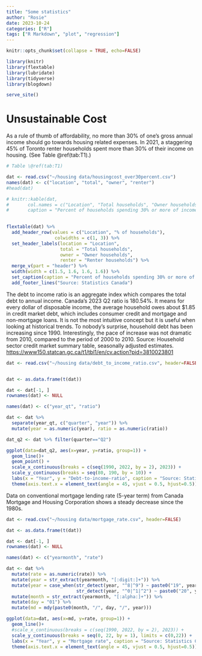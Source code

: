 ```yaml
---
title: "Some statistics"
author: "Rosie"
date: 2023-10-24
categories: ["R"]
tags: ["R Markdown", "plot", "regression"]
---
```


```r
knitr::opts_chunk$set(collapse = TRUE, echo=FALSE)
```

```r

library(knitr)
library(flextable)
library(lubridate)
library(tidyverse)
library(blogdown)

serve_site()
```

# Unsustainable Cost

As a rule of thumb of affordability, no more than 30% of one's gross annual income should go towards housing related expenses. In 2021, a staggering 45% of Toronto renter households spent more than 30% of their income on housing. (See Table \@ref(tab:T1).)

```r

# Table \@ref(tab:T1)

dat <- read.csv("~/housing data/housingcost_over30percent.csv")
names(dat) <- c("location", "total", "owner", "renter")
#head(dat)

# knitr::kable(dat, 
#       col.names = c("Location", "Total households", "Owner households", "Renter households"), 
#       caption = "Percent of households spending 30% or more of income on shelter cost in primary downtowns by tenure, 2021 (Source: Statistics Canada)") 
  

flextable(dat) %>% 
  add_header_row(values = c("Location", "% of households"),
                  colwidths = c(1, 3)) %>%
  set_header_labels(location = "Location", 
                    total = "Total households", 
                    owner = "Owner households", 
                    renter = "Renter households") %>%
  merge_v(part = "header") %>%
  width(width = c(1.5, 1.6, 1.6, 1.6)) %>%
  set_caption(caption = "Percent of households spending 30% or more of income on shelter cost in primary downtowns by tenure, 2021") %>%
  add_footer_lines("Source: Statistics Canada")

```

The debt to income ratio is an aggregate index which compares the total debt to annual income. Canada's 2023 Q2 ratio is 180.54%. It means for every dollar of disposable income, the average household owes about $1.85 in credit market debt, which includes consumer credit and mortgage and non-mortgage loans. It is not the most intuitive concept but it is useful when looking at historical trends. To nobody's surprise, household debt has been increasing since 1990. Interestingly, the pace of increase was not dramatic from 2010, compared to the period of 2000 to 2010. Source: Household sector credit market summary table, seasonally adjusted estimates.
<https://www150.statcan.gc.ca/t1/tbl1/en/cv.action?pid=3810023801>

```r
dat <- read.csv("~/housing data/debt_to_income_ratio.csv", header=FALSE)


dat <- as.data.frame(t(dat))

dat <- dat[-1, ]
rownames(dat) <- NULL

names(dat) <- c("year_qt", "ratio")

dat <- dat %>% 
  separate(year_qt, c("quarter", "year")) %>%
  mutate(year = as.numeric(year), ratio = as.numeric(ratio))

dat_q2 <- dat %>% filter(quarter=="Q2")

ggplot(data=dat_q2, aes(x=year, y=ratio, group=1)) +
  geom_line()+
  geom_point() + 
  scale_x_continuous(breaks = c(seq(1990, 2022, by = 2), 2023)) + 
  scale_y_continuous(breaks = seq(80, 190, by = 10)) +
  labs(x = "Year", y = "Debt-to-income-ratio", caption = "Source: Statistics Canada") +
  theme(axis.text.x = element_text(angle = 45, vjust = 0.5, hjust=0.5))
```

Data on conventional mortgage lending rate (5-year term) from Canada Mortgage and Housing Corporation shows a steady decrease since the 1980s.

```r
dat <- read.csv("~/housing data/mortgage_rate.csv", header=FALSE)

dat <- as.data.frame(t(dat))

dat <- dat[-1, ]
rownames(dat) <- NULL

names(dat) <- c("yearmonth", "rate")

dat <- dat %>%
  mutate(rate = as.numeric(rate)) %>%
  mutate(year = str_extract(yearmonth, "[:digit:]+")) %>%
  mutate(year = case_when(str_detect(year, "^8|^9") ~ paste0("19", year),
                          str_detect(year, "^0|^1|^2") ~ paste0("20", year))) %>%
  mutate(month = str_extract(yearmonth, "[:alpha:]+")) %>%
  mutate(day = "01") %>%
  mutate(md = mdy(paste0(month, "/", day, "/", year)))

ggplot(data=dat, aes(x=md, y=rate, group=1)) +
  geom_line()+
  #scale_x_continuous(breaks = c(seq(1990, 2022, by = 2), 2023)) + 
  scale_y_continuous(breaks = seq(0, 22, by = 1), limits = c(0,22)) +
  labs(x = "Year", y = "Mortgage rate", caption = "Source: Statistics Canada") +
  theme(axis.text.x = element_text(angle = 45, vjust = 0.5, hjust=0.5))
```
